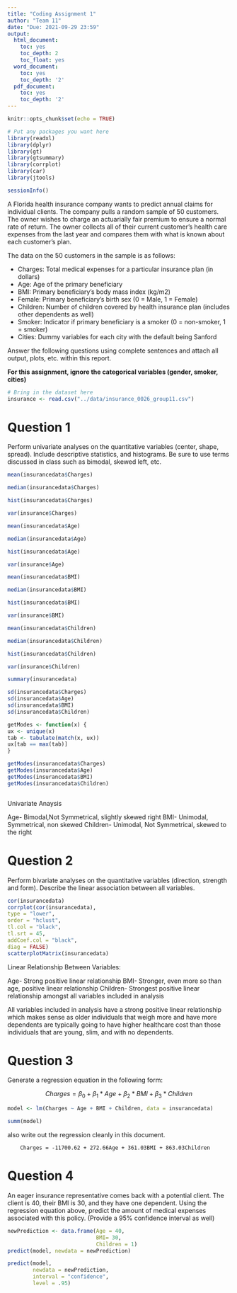 ```yaml
---
title: "Coding Assignment 1"
author: "Team 11"
date: "Due: 2021-09-29 23:59"
output:
  html_document:
    toc: yes
    toc_depth: 2
    toc_float: yes
  word_document:
    toc: yes
    toc_depth: '2'
  pdf_document:
    toc: yes
    toc_depth: '2'
---
```


```r
knitr::opts_chunk$set(echo = TRUE)
```

```r
# Put any packages you want here
library(readxl)
library(dplyr) 
library(gt) 
library(gtsummary) 
library(corrplot) 
library(car) 
library(jtools)

sessionInfo()
```


A Florida health insurance company wants to predict annual claims for individual clients. The company pulls a random sample of 50 customers. The owner wishes to charge an actuarially fair premium to ensure a normal rate of return. The owner collects all of their current customer’s health care expenses from the last year and compares them with what is known about each customer’s plan. 

The data on the 50 customers in the sample is as follows:

-	Charges: Total medical expenses for a particular insurance plan (in dollars)
-	Age: Age of the primary beneficiary
-	BMI: Primary beneficiary’s body mass index (kg/m2)
-	Female: Primary beneficiary’s birth sex (0 = Male, 1 = Female)
-	Children: Number of children covered by health insurance plan (includes other dependents as well)
-	Smoker: Indicator if primary beneficiary is a smoker (0 = non-smoker, 1 = smoker)
-	Cities: Dummy variables for each city with the default being Sanford

Answer the following questions using complete sentences and attach all output, plots, etc. within this report.


**For this assignment, ignore the categorical variables (gender, smoker, cities)**

```r
# Bring in the dataset here
insurance <- read.csv("../data/insurance_0026_group11.csv")


```



# Question 1

Perform univariate analyses on the quantitative variables (center, shape, spread). Include descriptive statistics, and histograms. Be sure to use terms discussed in class such as bimodal, skewed left, etc.

```r
mean(insurancedata$Charges)

median(insurancedata$Charges)

hist(insurancedata$Charges)

var(insurance$Charges)

mean(insurancedata$Age)

median(insurancedata$Age)

hist(insurancedata$Age)

var(insurance$Age)

mean(insurancedata$BMI)

median(insurancedata$BMI)

hist(insurancedata$BMI)

var(insurance$BMI)

mean(insurancedata$Children)

median(insurancedata$Children)

hist(insurancedata$Children)

var(insurance$Children)

summary(insurancedata)

sd(insurancedata$Charges)
sd(insurancedata$Age)
sd(insurancedata$BMI)
sd(insurancedata$Children)

getModes <- function(x) {
ux <- unique(x)
tab <- tabulate(match(x, ux))
ux[tab == max(tab)]
}

getModes(insurancedata$Charges)
getModes(insurancedata$Age)
getModes(insurancedata$BMI)
getModes(insurancedata$Children)



```
Univariate Anaysis

Age- Bimodal,Not Symmetrical, slightly skewed right
BMI- Unimodal, Symmetrical, non skewed
Children- Unimodal, Not Symmetrical, skewed to the right

# Question 2

Perform bivariate analyses on the quantitative variables (direction, strength and form). Describe the linear association between all variables. 

```r

cor(insurancedata)
corrplot(cor(insurancedata),
type = "lower",
order = "hclust",
tl.col = "black",
tl.srt = 45,
addCoef.col = "black",
diag = FALSE)
scatterplotMatrix(insurancedata)

```
Linear Relationship Between Variables:

Age- Strong positive linear relationship
BMI- Stronger, even more so than age, positive linear relationship
Children- Strongest positive linear relationship amongst all variables included in analysis

All variables included in analysis have a strong positive linear relationship which makes sense as older individuals that weigh more and have more dependents are typically going to have higher healthcare cost than those individuals that are young, slim, and with no dependents. 

# Question 3

Generate a regression equation in the following form:

$$Charges = \beta_{0}+\beta_{1}*Age+\beta_{2}*BMI+\beta_{3}*Children$$

```r
model <- lm(Charges ~ Age + BMI + Children, data = insurancedata)

summ(model)
```

also write out the regression cleanly in this document.

        Charges = -11700.62 + 272.66Age + 361.03BMI + 863.03Children

# Question 4

An eager insurance representative comes back with a potential client. The client is 40, their BMI is 30, and they have one dependent. Using the regression equation above, predict the amount of medical expenses associated with this policy. (Provide a 95% confidence interval as well)


```r
newPrediction <- data.frame(Age = 40,
                            BMI= 30,
                            Children = 1)
predict(model, newdata = newPrediction)

predict(model, 
        newdata = newPrediction, 
        interval = "confidence",
        level = .95)

```
